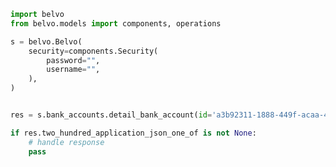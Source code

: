 ```python DetailBankAccount.py
import belvo
from belvo.models import components, operations

s = belvo.Belvo(
    security=components.Security(
        password="",
        username="",
    ),
)


res = s.bank_accounts.detail_bank_account(id='a3b92311-1888-449f-acaa-49ae28d68fcd')

if res.two_hundred_application_json_one_of is not None:
    # handle response
    pass
```
